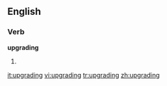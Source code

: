 
==English==

===Verb===
'''upgrading'''

# {{present participle of|[[upgrade]]}}

[[it:upgrading]]
[[vi:upgrading]]
[[tr:upgrading]]
[[zh:upgrading]]
